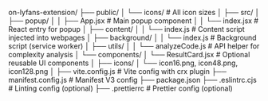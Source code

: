 on-lyfans-extension/
├── public/
│   └── icons/                  # All icon sizes
│
├── src/
│   ├── popup/
│   │   ├── App.jsx             # Main popup component
│   │   └── index.jsx           # React entry for popup
│   ├── content/
│   │   └── index.js            # Content script injected into webpages
│   ├── background/
│   │   └── index.js            # Background script (service worker)
│   ├── utils/
│   │   └── analyzeCode.js      # API helper for complexity analysis
│   └── components/
│       └── ResultCard.jsx      # Optional reusable UI components
│
├── icons/
│   └── icon16.png, icon48.png, icon128.png
│
├── vite.config.js              # Vite config with crx plugin
├── manifest.config.js          # Manifest V3 config
├── package.json
├── .eslintrc.cjs               # Linting config (optional)
├── .prettierrc                 # Prettier config (optional)
